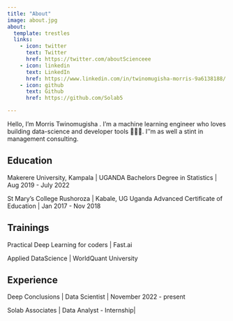 ```yaml
---
title: "About"
image: about.jpg
about:
  template: trestles 
  links:
    - icon: twitter
      text: Twitter
      href: https://twitter.com/aboutScienceee 
    - icon: linkedin
      text: LinkedIn
      href: https://www.linkedin.com/in/twinomugisha-morris-9a6138188/
    - icon: github
      text: Github
      href: https://github.com/Solab5

---
```

Hello, I’m Morris Twinomugisha . I’m a machine learning engineer who loves building data-science and developer tools 👷🏼‍♂️. I’'m as well a stint in management consulting.

## Education

Makerere University, Kampala | UGANDA
Bachelors Degree in Statistics | Aug 2019 - July 2022

St Mary's College Rushoroza | Kabale, UG
Uganda Advanced Certificate of Education | Jan 2017 - Nov 2018

## Trainings
Practical Deep Learning for coders | Fast.ai

Applied DataScience | WorldQuant University

## Experience

Deep Conclusions | Data Scientist | November 2022 - present

Solab Associates | Data Analyst - Internship| 
